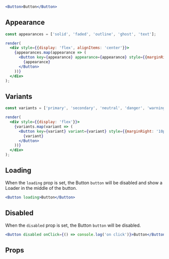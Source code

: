 ```jsx live
<Button>Button</Button>
```

## Appearance

```jsx live noInline
const appearances = ['solid', 'faded', 'outline', 'ghost', 'text'];

render(
  <div style={{display: 'flex', alignItems: 'center'}}>
    {appearances.map(appearance => (
      <Button key={appearance} appearance={appearance} style={{marginRight: '10px'}}>
        {appearance}
      </Button>
    ))}
  </div>
);
```

## Variants

```jsx live noInline
const variants = ['primary', 'secondary', 'neutral', 'danger', 'warning', 'success', 'dark', 'light'];

render(
  <div style={{display: 'flex'}}>
    {variants.map(variant => (
      <Button key={variant} variant={variant} style={{marginRight: '10px'}}>
        {variant}
      </Button>
    ))}
  </div>
);
```

## Loading

When the `loading` prop is set, the Button `button` will be disabled and show a Loader in the middle of the button.

```jsx live
<Button loading>Button</Button>
```

## Disabled

When the `disabled` prop is set, the Button `button` will be disabled.

```jsx live
<Button disabled onClick={() => console.log('on click')}>Button</Button>
```

## Props

<PropsTable name="Button" />
